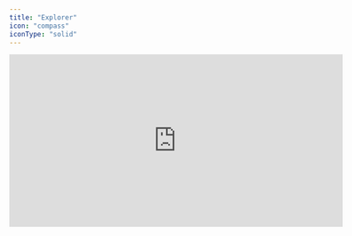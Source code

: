 ```yaml
---
title: "Explorer"
icon: "compass"
iconType: "solid"
---
```


<iframe
  width="600"
  height="310"
  src="https://d8ts56gtwtyh1.cloudfront.net/docs/warehouse/buckets.mp4"
  title="Explorer"
  frameborder="0"
  allow="accelerometer; autoplay; muted"
  allowfullscreen
  autoplay
  muted
></iframe> 